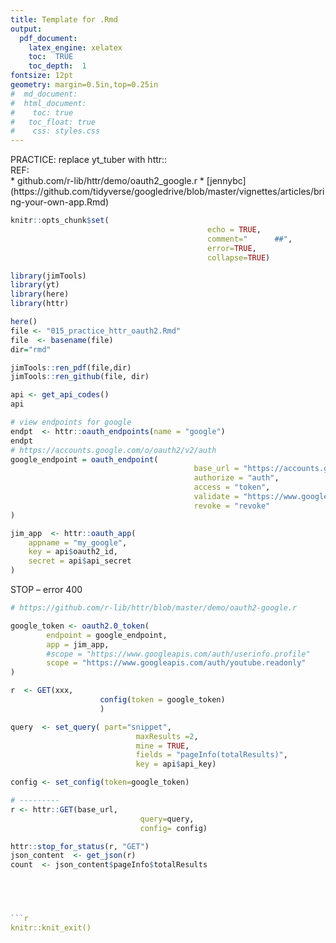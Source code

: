 ```yaml
---
title: Template for .Rmd
output: 
  pdf_document:
    latex_engine: xelatex
    toc:  TRUE
    toc_depth:  1
fontsize: 12pt
geometry: margin=0.5in,top=0.25in
#  md_document:
#  html_document:
#    toc: true
#  	toc_float: true
#    css: styles.css
---
```



PRACTICE:   replace yt_tuber with httr::   
REF:  
*  github.com/r-lib/httr/demo/oauth2_google.r
*  [jennybc] (https://github.com/tidyverse/googledrive/blob/master/vignettes/articles/bring-your-own-app.Rmd)

```r
knitr::opts_chunk$set(
											echo = TRUE,  
											comment="      ##",  
											error=TRUE, 
											collapse=TRUE)
```

```r
library(jimTools)
library(yt)
library(here)
library(httr)
```


```r
here()
file <- "015_practice_httr_oauth2.Rmd"
file  <- basename(file)
dir="rmd"

jimTools::ren_pdf(file,dir)
jimTools::ren_github(file, dir)
```

```r
api <- get_api_codes()
api
```

```r
# view endpoints for google
endpt  <- httr::oauth_endpoints(name = "google")
endpt
# https://accounts.google.com/o/oauth2/v2/auth
google_endpoint = oauth_endpoint(
										 base_url = "https://accounts.google.com/o/oauth2/v2/auth", 
										 authorize = "auth", 
										 access = "token", 
										 validate = "https://www.googleapis.com/oauth2/v1/tokeninfo",
										 revoke = "revoke"
)
```


```r
jim_app  <- httr::oauth_app(
	appname = "my_google",
	key = api$oauth2_id,
	secret = api$api_secret
)
```
STOP  -- error 400
```r
# https://github.com/r-lib/httr/blob/master/demo/oauth2-google.r

google_token <- oauth2.0_token(
		endpoint = google_endpoint, 
		app = jim_app, 
		#scope = "https://www.googleapis.com/auth/userinfo.profile"
		scope = "https://www.googleapis.com/auth/youtube.readonly"
)

```


```r
r  <- GET(xxx,
					config(token = google_token)
					)
```

```r


query  <- set_query( part="snippet",
							maxResults =2,
							mine = TRUE,
							fields = "pageInfo(totalResults)",
							key = api$api_key)

config <- set_config(token=google_token)

# ---------
r <- httr::GET(base_url,
							 query=query, 
							 config= config) 

httr::stop_for_status(r, "GET")
json_content  <- get_json(r)
count  <- json_content$pageInfo$totalResults

 



```r
knitr::knit_exit()
```

